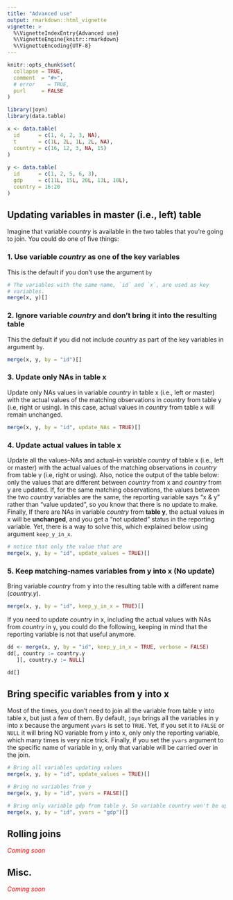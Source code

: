 ---
title: "Advanced use"
output: rmarkdown::html_vignette
vignette: >
  %\VignetteIndexEntry{Advanced use}
  %\VignetteEngine{knitr::rmarkdown}
  %\VignetteEncoding{UTF-8}
---

```{r, include = FALSE}
knitr::opts_chunk$set(
  collapse = TRUE,
  comment  = "#>", 
  # error    = TRUE, 
  purl     = FALSE
)
```

```{r setup}
library(joyn)
library(data.table)

x <- data.table(
  id      = c(1, 4, 2, 3, NA),
  t       = c(1L, 2L, 1L, 2L, NA),
  country = c(16, 12, 3, NA, 15)
)
  
y <- data.table(
  id      = c(1, 2, 5, 6, 3),
  gdp     = c(11L, 15L, 20L, 13L, 10L),
  country = 16:20
)

```

## Updating variables in master (i.e., left) table

Imagine that variable *country* is available in the two tables that you're going
to join. You could do one of five things:

### 1. Use variable *country* as one of the key variables

This is the default if you don't use the argument `by`

```{r}
# The variables with the same name, `id` and `x`, are used as key
# variables.
merge(x, y)[]
```

### 2. Ignore variable *country* and don't bring it into the resulting table

This the default if you did not include *country* as part of the key variables
in argument `by`.

```{r}
merge(x, y, by = "id")[]
```

### 3. Update only NAs in table x

Update only NAs values in variable *country* in table x (i.e., left or master)
with the actual values of the matching observations in *country* from table y
(i.e, right or using). In this case, actual values in *country* from table x
will remain unchanged.

```{r}
merge(x, y, by = "id", update_NAs = TRUE)[]
```

### 4. Update actual values in table x

Update all the values--NAs and actual--in variable *country* of table x (i.e.,
left or master) with the actual values of the matching observations in *country*
from table y (i.e, right or using). Also, notice the output of the table below:
only the values that are different between *country* from x and *country* from y
are updated. If, for the same matching observations, the values between the two
*country* variables are the same, the reporting variable says "x & y" rather
than "value updated", so you know that there is no update to make. Finally, If
there are NAs in variable *country* from **table y**, the actual values in x
will be **unchanged**, and you get a "not updated" status in the reporting
variable. Yet, there is a way to solve this, which explained below using
argument `keep_y_in_x`.

```{r}
# notice that only the value that are 
merge(x, y, by = "id", update_values = TRUE)[]
```

### 5. Keep matching-names variables from y into x (No update)

Bring variable *country* from y into the resulting table with a different name
(*country.y*).

```{r}
merge(x, y, by = "id", keep_y_in_x = TRUE)[]
```

If you need to update *country* in x, including the actual values with NAs from
*country* in y, you could do the following, keeping in mind that the reporting
variable is not that useful anymore.

```{r}
dd <- merge(x, y, by = "id", keep_y_in_x = TRUE, verbose = FALSE)
dd[, country := country.y
   ][, country.y := NULL]

dd[]
```

## Bring specific variables from y into x

Most of the times, you don't need to join all the variable from table y into
table x, but just a few of them. By default, `joyn` brings all the variables in
y into x because the argument `yvars` is set to `TRUE`. Yet, if you set it to
`FALSE` or `NULL` it will bring NO variable from y into x, only only the
reporting variable, which many times is very nice trick. Finally, if you set the
`yvars` argument to the specific name of variable in y, only that variable will
be carried over in the join.

```{r}
# Bring all variables updating values
merge(x, y, by = "id", update_values = TRUE)[]

# Bring no variables from y
merge(x, y, by = "id", yvars = FALSE)[]

# Bring only variable gdp from table y. So variable country won't be updated either because table y is filtered before the coparison of variables is done. 
merge(x, y, by = "id", yvars = "gdp")[]
```

## Rolling joins

[*Coming soon*]{style="color:red"}

## Misc.

[*Coming soon*]{style="color:red"}
